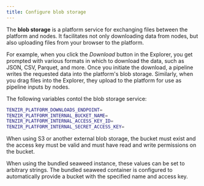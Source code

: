```yaml
---
title: Configure blob storage
---
```


The **blob storage** is a platform service for exchanging files between the
platform and nodes. It facilitates not only downloading data from nodes, but
also uploading files from your browser to the platform.

For example, when you click the _Download_ button in the Explorer, you get
prompted with various formats in which to download the data, such as JSON, CSV,
Parquet, and more. Once you initiate the download, a pipeline writes the
requested data into the platform's blob storage. Similarly, when you drag files
into the Explorer, they upload to the platform for use as pipeline inputs by
nodes.

The following variables contol the blob storage service:

```sh
TENZIR_PLATFORM_DOWNLOADS_ENDPOINT=
TENZIR_PLATFORM_INTERNAL_BUCKET_NAME=
TENZIR_PLATFORM_INTERNAL_ACCESS_KEY_ID=
TENZIR_PLATFORM_INTERNAL_SECRET_ACCESS_KEY=
```

When using S3 or another external blob storage, the bucket must exist and
the access key must be valid and must have read and write permissions on the
bucket.

When using the bundled seaweed instance, these values can be set to arbitrary
strings. The bundled seaweed container is configured to automatically provide
a bucket with the specified name and access key.
